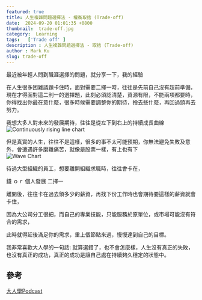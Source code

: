 ```yaml
---
featured: true
title: 人生複雜問題選擇法 - 權衡取捨 (Trade-off)
date:  2024-09-20 01:01:35 +0800
thumbnail:  trade-off.jpg
category:  Learning  
tags:   ['Trade off' ]
description : 人生複雜問題選擇法 - 取捨 (Trade-off)
author : Mark Ku
slug: trade-off
---
```

最近被年輕人問到職涯選擇的問題，就分享一下，我的經驗

在人生很多困難議題卡住時，面對需要二擇一時，往往是先前自己沒有超前準備，現在才得面對這二則一的選擇題，此刻必須認清楚，資源有限，不能兩項都要時，你得找出你最在意什麼，很多時候需要調整你的期待，捨去些什麼，再回過頭再去努力。  

我想大多人對未來的發展期待，往往是從左下到右上的持續成長曲線
![Continuously rising line chart](up-chart.png)

但是真實的人生，往往不是這樣，很多的事不太可能預期，你無法避免失敗及意外，會遭遇許多磨難痛苦，就像是股票一樣，有上也有下  
![Wave Chart](wave.png)

待過大型組織的員工，想要離開組織求職時，往往會卡在，  

錢 ｏｒ 個人發展 二擇一  

離開後，往往卡在過去領多少的薪資，再找下份工作時也會期待要這樣的薪資就會卡住，  

因為大公司分工很細，而自己的專業技能，只能服務於原單位，或市場可能沒有符合的需求，     

此時就得延後滿足你的需求，重上個節點來過，慢慢達到自己的目標。  

我非常喜歡大人學的一句話:
就算選錯了，也不會怎麼樣，人生沒有真正的失敗，也沒有真正的成功，真正的成功是讓自己處在持續夠久穩定的狀態中。

## 參考
[大人學Podcast](https://podcasts.apple.com/tw/podcast/%E5%A4%A7%E4%BA%BA%E7%9A%84small-talk/id1452688611)

